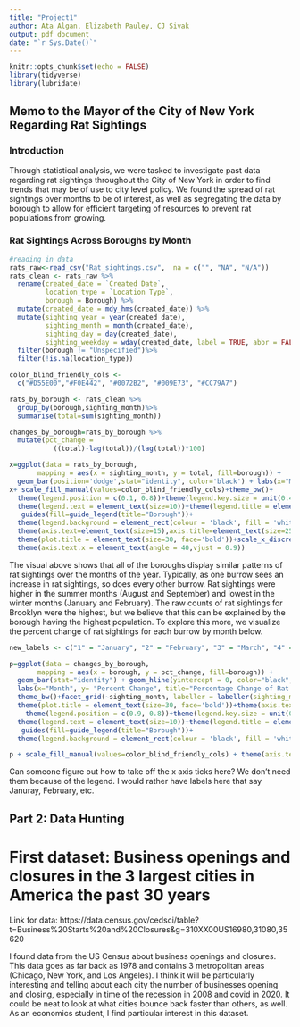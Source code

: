 ```yaml
---
title: "Project1"
author: Ata Algan, Elizabeth Pauley, CJ Sivak
output: pdf_document
date: "`r Sys.Date()`"
---
```


```r
knitr::opts_chunk$set(echo = FALSE)
library(tidyverse)
library(lubridate)
```

## Memo to the Mayor of the City of New York Regarding Rat Sightings
### Introduction

Through statistical analysis, we were tasked to investigate past data regarding rat sightings throughout the City of New York in order to find trends that may be of use to city level policy. We found the spread of rat sightings over months to be of interest, as well as segregating the data by borough to allow for efficient targeting of resources to prevent rat populations from growing. 

### Rat Sightings Across Boroughs by Month

```r
#reading in data
rats_raw<-read_csv("Rat_sightings.csv",  na = c("", "NA", "N/A"))
rats_clean <- rats_raw %>%
  rename(created_date = `Created Date`,
         location_type = `Location Type`,
         borough = Borough) %>%
  mutate(created_date = mdy_hms(created_date)) %>%
  mutate(sighting_year = year(created_date),
         sighting_month = month(created_date),
         sighting_day = day(created_date),
         sighting_weekday = wday(created_date, label = TRUE, abbr = FALSE)) %>%
  filter(borough != "Unspecified")%>%
  filter(!is.na(location_type))

color_blind_friendly_cols <-
  c("#D55E00","#F0E442", "#0072B2", "#009E73", "#CC79A7")

rats_by_borough <- rats_clean %>%
  group_by(borough,sighting_month)%>%
  summarise(total=sum(sighting_month))

changes_by_borough=rats_by_borough %>%
  mutate(pct_change =
           ((total)-lag(total))/(lag(total))*100)
```

```r
x=ggplot(data = rats_by_borough,
       mapping = aes(x = sighting_month, y = total, fill=borough)) +
  geom_bar(position='dodge',stat="identity", color='black') + labs(x="Month", y= "Count", title="Count of Rats in NYC by Month")
x+ scale_fill_manual(values=color_blind_friendly_cols)+theme_bw()+
  theme(legend.position = c(0.1, 0.8))+theme(legend.key.size = unit(0.4, 'cm'))+
  theme(legend.text = element_text(size=10))+theme(legend.title = element_text(size=20))+
   guides(fill=guide_legend(title="Borough"))+
  theme(legend.background = element_rect(colour = 'black', fill = 'white', linetype='solid'))+
  theme(axis.text=element_text(size=15),axis.title=element_text(size=25,face="bold"))+ 
  theme(plot.title = element_text(size=30, face='bold'))+scale_x_discrete(limits=c("January", "February", "March", "April", "May", "June", "July", "August", "September", "October", "November", "December"))+
  theme(axis.text.x = element_text(angle = 40,vjust = 0.9))
```


The visual above shows that all of the boroughs display similar patterns of rat sightings over the months of the year. Typically, as one burrow sees an increase in rat sightings, so does every other burrow. Rat sightings were higher in the summer months (August and September) and lowest in the winter months (January and February). The raw counts of rat sightings for Brooklyn were the highest, but we believe that this can be explained by the borough having the highest population. To explore this more, we visualize the percent change of rat sightings for each burrow by month below. 

```r
new_labels <- c("1" = "January", "2" = "February", "3" = "March", "4" = "April","5" = "May", "6" = "June","7" = "July", "8" = "August","9" = "September", "10" = "October","11" = "November", "12" = "December" )

p=ggplot(data = changes_by_borough,
       mapping = aes(x = borough, y = pct_change, fill=borough)) +
  geom_bar(stat="identity") + geom_hline(yintercept = 0, color="black", lwd=2)+
  labs(x="Month", y= "Percent Change", title="Percentage Change of Rat Sightings by Month")+
  theme_bw()+facet_grid(~sighting_month, labeller = labeller(sighting_month = new_labels))+theme(axis.text=element_text(size=15),axis.title=element_text(size=25,face="bold"))+
  theme(plot.title = element_text(size=30, face='bold'))+theme(axis.text.x = element_text(angle = 90,vjust = 0.9))+
    theme(legend.position = c(0.9, 0.8))+theme(legend.key.size = unit(0.4, 'cm'))+
  theme(legend.text = element_text(size=10))+theme(legend.title = element_text(size=20))+
   guides(fill=guide_legend(title="Borough"))+
  theme(legend.background = element_rect(colour = 'black', fill = 'white', linetype='solid'))

p + scale_fill_manual(values=color_blind_friendly_cols) + theme(axis.text.x = element_blank())
```
Can someone figure out how to take off the x axis ticks here? We don't need them because of the legend. I would rather have labels here that say Januray, February, etc.

## Part 2: Data Hunting
# First dataset: Business openings and closures in the 3 largest cities in America the past 30 years
Link for data: https://data.census.gov/cedsci/table?t=Business%20Starts%20and%20Closures&g=310XX00US16980,31080,35620 

I found data from the US Census about business openings and closures. This data goes as far back as 1978 and contains 3 metropolitan areas (Chicago, New York, and Los Angeles). I think it will be particularly interesting and telling about each city the number of businesses opening and closing, especially in time of the recession in 2008 and covid in 2020. It could be neat to look at what cities bounce back faster than others, as well. As an economics student, I find particular interest in this dataset. 
